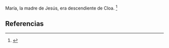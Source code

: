 María, la madre de Jesús, era descendiente de Cloa. <ref>{{lib|LU|122|1|2}}</ref> 

== Referencias ==
<references />
